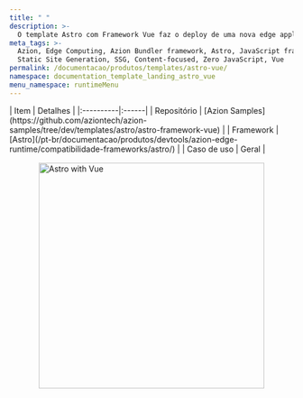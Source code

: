 ```yaml
---
title: " "
description: >-
  O template Astro com Framework Vue faz o deploy de uma nova edge application baseada em Astro trabalhando com Vue.
meta_tags: >-
  Azion, Edge Computing, Azion Bundler framework, Astro, JavaScript frameworks,
  Static Site Generation, SSG, Content-focused, Zero JavaScript, Vue
permalink: /documentacao/produtos/templates/astro-vue/
namespace: documentation_template_landing_astro_vue
menu_namespace: runtimeMenu
---
```




<div class="[&_.flex.flex-col]:!gap-4 [&_.flex.flex-col]:md:!gap-8 [&_.flex.flex-col]:2xl:!gap-16">
  <HeroHome
    title="Astro com Framework Vue"
    description="O template Astro com Framework Vue faz o deploy de uma nova edge application baseada em Astro trabalhando com Vue."
    logos={[]}
    buttons={[
      { label: "Deploy template", link: "https://console.azion.com/create/astro/astro-with-framework-vue", outlined: false },
      { label: "Ver demo", link: "https://m766i2iby1.map.azionedge.net/", severity: "secondary" }
    ]}
  />
</div>

<div style="display: flex; gap: 1rem; align-items: center; flex-direction: row; flex-wrap: wrap;">
  <div style="flex: 1; min-width: 300px;">
    | Item | Detalhes |
    |:----------|:------|
    | Repositório | [Azion Samples](https://github.com/aziontech/azion-samples/tree/dev/templates/astro/astro-framework-vue) |
    | Framework | [Astro](/pt-br/documentacao/produtos/devtools/azion-edge-runtime/compatibilidade-frameworks/astro/) |
    | Caso de uso | Geral |
  </div>
  <div style="display: flex; justify-content: center; align-items: center; flex: 1; min-width: 300px;">
    <img src="/assets/docs/images/uploads/template-showcase/astro/astro-vue.png" width="400" alt="Astro with Vue" style="max-width: 100%; height: auto;" />
  </div>
</div>
